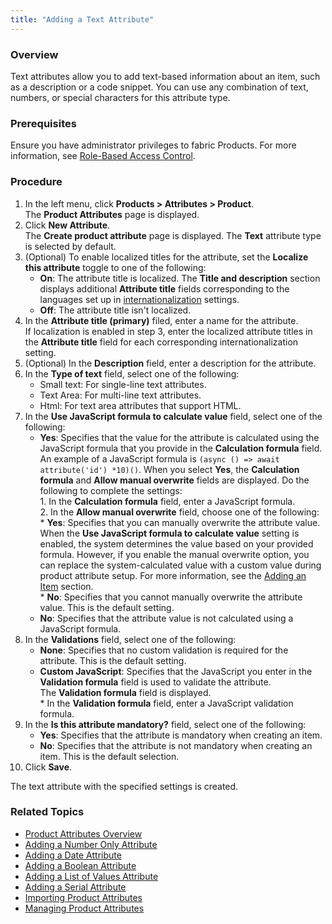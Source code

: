 ```yaml
---
title: "Adding a Text Attribute"
---
```


### Overview

Text attributes allow you to add text-based information about an item, such as a description or a code snippet. You can use any combination of text, numbers, or special characters for this attribute type.

### Prerequisites

Ensure you have administrator privileges to fabric Products. For more information, see [Role-Based Access Control](/docs/role-based-access-control).

### Procedure

1. In the left menu, click **Products > Attributes > Product**.  
The **Product Attributes** page is displayed.
2. Click **New Attribute**.  
The **Create product attribute** page is displayed. The **Text** attribute type is selected by default.
3. (Optional) To enable localized titles for the attribute, set the **Localize this attribute** toggle to one of the following:  
   * **On**: The attribute title is localized. The **Title and description** section displays additional **Attribute title** fields corresponding to the languages set up in [internationalization](https://fabric-group.readme.io/docs/internationalization-languages) settings.  
   * **Off**: The attribute title isn't localized.
4. In the **Attribute title (primary)** filed, enter a name for the attribute.  
If localization is enabled in step 3, enter the localized attribute titles in the **Attribute title** field for each corresponding internationalization setting.
5. (Optional) In the **Description** field, enter a description for the attribute.
6. In the **Type of text** field, select one of the following:  
   * Small text: For single-line text attributes.  
   * Text Area: For multi-line text attributes.  
   * Html: For text area attributes that support HTML.
7. In the **Use JavaScript formula to calculate value** field, select one of the following:  
   * **Yes**: Specifies that the value for the attribute is calculated using the JavaScript formula that you provide in the **Calculation formula** field. An example of a JavaScript formula is `(async () => await attribute('id') *10)()`. When you select **Yes**, the **Calculation formula** and **Allow manual overwrite** fields are displayed. Do the following to complete the settings:  
         1. In the **Calculation formula** field, enter a JavaScript formula.  
         2. In the **Allow manual overwrite** field, choose one of the following:  
                  * **Yes**: Specifies that you can manually overwrite the attribute value. When the **Use JavaScript formula to calculate value** setting is enabled, the system determines the value based on your provided formula. However, if you enable the manual overwrite option, you can replace the system-calculated value with a custom value during product attribute setup. For more information, see the [Adding an Item](/docs/products-adding-item) section.  
                  * **No**: Specifies that you cannot manually overwrite the attribute value. This is the default setting.  
   * **No**: Specifies that the attribute value is not calculated using a JavaScript formula.
8. In the **Validations** field, select one of the following:  
   * **None**: Specifies that no custom validation is required for the attribute. This is the default setting.  
   * **Custom JavaScript**: Specifies that the JavaScript you enter in the **Validation formula** field is used to validate the attribute.  
   The **Validation formula** field is displayed.  
         * In the **Validation formula** field, enter a JavaScript validation formula.
9. In the **Is this attribute mandatory?** field, select one of the following:  
   * **Yes**: Specifies that the attribute is mandatory when creating an item.  
   * **No**: Specifies that the attribute is not mandatory when creating an item. This is the default selection.
10. Click **Save**.

The text attribute with the specified settings is created.

### Related Topics

* [Product Attributes Overview](/docs/product-attributes-overview)
* [Adding a Number Only Attribute](/docs/products-adding-number-attribute)
* [Adding a Date Attribute](/docs/products-adding-date-attribute)
* [Adding a Boolean Attribute](/docs/products-adding-boolean-attribute)
* [Adding a List of Values Attribute](/docs/adding-a-list-of-values-attribute)
* [Adding a Serial Attribute](/docs/products-adding-serial-attribute)
* [Importing Product Attributes](/docs/products-importing-product-attributes)
* [Managing Product Attributes](/docs/products-managing-product-attributes)